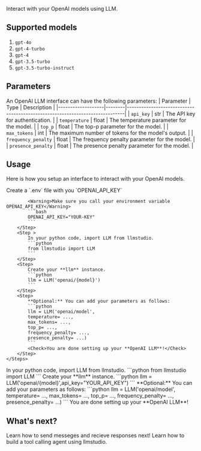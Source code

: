 Interact with your OpenAI models using LLM.

## Supported models
1. `gpt-4o`
2. `gpt-4-turbo`
3. `gpt-4`
4. `gpt-3.5-turbo`
5. `gpt-3.5-turbo-instruct`

## Parameters
An OpenAI LLM interface can have the following parameters:
| Parameter         | Type   | Description                                                                 |
|-------------------|--------|-----------------------------------------------------------------------------|
| `api_key`         | str    | The API key for authentication.                                              |
| `temperature`     | float  | The temperature parameter for the model.                                     |
| `top_p`           | float  | The top-p parameter for the model.                                           |
| `max_tokens`      | int    | The maximum number of tokens for the model's output.                         |
| `frequency_penalty` | float | The frequency penalty parameter for the model.                              |
| `presence_penalty` | float | The presence penalty parameter for the model.                                |


## Usage
Here is how you setup an interface to interact with your OpenAI models.

<Tabs>
  <Tab title="w/ .env">
    <Steps>
        <Step>
            Create a `.env` file with you `OPENAI_API_KEY`

            <Warning>Make sure you call your environment variable OPENAI_API_KEY</Warning>
            ```bash
            OPENAI_API_KEY="YOUR-KEY"
            ```
        </Step>
        <Step >
            In your python code, import LLM from llmstudio.
            ```python
            from llmstudio import LLM
            ```
        </Step>
        <Step>
            Create your **llm** instance.
            ```python
            llm = LLM('openai/{model}')
            ```
        </Step>
        <Step>
            **Optional:** You can add your parameters as follows:
            ```python
            llm = LLM('openai/model', 
            temperature= ...,
            max_tokens= ...,
            top_p= ...,
            frequency_penalty= ...,
            presence_penalty= ...)
            ```
            <Check>You are done setting up your **OpenAI LLM**!</Check>
        </Step>
    </Steps>
  </Tab>
  <Tab title="w/o .env">
    <Steps>
        <Step >
            In your python code, import LLM from llmstudio.
            ```python
            from llmstudio import LLM
            ```
        </Step>
        <Step>
            Create your **llm** instance.
            ```python
            llm = LLM('openai/{model}',api_key="YOUR_API_KEY")
            ```
        </Step>
        <Step>
            **Optional:** You can add your parameters as follows:
            ```python
            llm = LLM('openai/model', 
            temperature= ...,
            max_tokens= ...,
            top_p= ...,
            frequency_penalty= ...,
            presence_penalty= ...)
            ```
            <Check>You are done setting up your **OpenAI LLM**!</Check>
        </Step>
    </Steps>
  </Tab>
</Tabs>

## What's next?
<CardGroup cols={2}>
    <Card title="LLM.chat()" icon="link" href="../chat">
    Learn how to send messeges and recieve responses next!
    </Card>
    <Card title="Tool calling Agent" icon="link" href="../../../how-to/build-a-tool-agent">
    Learn how to build a tool calling agent using llmstudio.
    </Card>
</CardGroup>